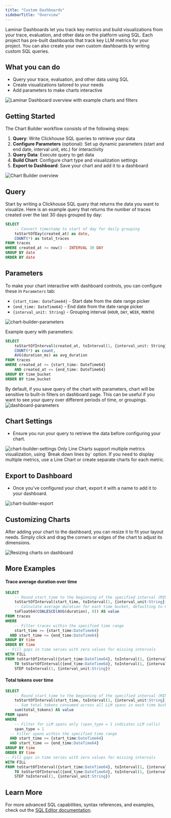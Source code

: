 ```yaml
---
title: "Custom Dashboards"
sidebarTitle: "Overview"
---
```


Laminar Dashboards let you track key metrics and build visualizations from your trace, evaluation, and other data on the platform using SQL.
Each project has pre-built dashboards that track key LLM metrics for your project. You can also create your own custom dashboards by writing custom SQL queries.

## What you can do

- Query your trace, evaluation, and other data using SQL
- Create visualizations tailored to your needs
- Add parameters to make charts interactive


<Frame>
    <img src="/images/custom-dashboard/introduction.png" alt="Laminar Dashboard overview with example charts and filters" />
</Frame>

## Getting Started

The Chart Builder workflow consists of the following steps:

1. **Query**: Write Clickhouse SQL queries to retrieve your data
2. **Configure Parameters** (optional): Set up dynamic parameters (start and end date, interval unit, etc.) for interactivity
3. **Query Data**: Execute query to get data
4. **Build Chart**: Configure chart type and visualization settings
5. **Export to Dashboard**: Save your chart and add it to a dashboard

<Frame>
<img src="/images/custom-dashboard/chart-builder-example.png" alt="Chart Builder overview" />
</Frame>

## Query

Start by writing a Clickhouse SQL query that returns the data you want to visualize.
Here is an example query that returns the number of traces created over the last 30 days grouped by day:

```sql
SELECT
    -- Convert timestamp to start of day for daily grouping
    toStartOfDay(created_at) as date,
    COUNT(*) as total_traces
FROM traces
WHERE created_at >= now() - INTERVAL 30 DAY
GROUP BY date
ORDER BY date
```

## Parameters

To make your chart interactive with dashboard controls, you can configure these in `Parameters` tab:

- `{start_time: DateTime64}` - Start date from the date range picker
- `{end_time: DateTime64}` - End date from the date range picker
- `{interval_unit: String}` - Grouping interval (`HOUR`, `DAY`, `WEEK`, `MONTH`)

<Frame>
    <img src="/images/custom-dashboard/chart-builder-parameters.png" alt="chart-builder-parameters" />
</Frame>

Example query with parameters:

```sql
SELECT
    toStartOfInterval(created_at, toInterval(1, {interval_unit: String})) as time_bucket,
    COUNT(*) as count,
    AVG(duration_ms) as avg_duration
FROM traces
WHERE created_at >= {start_time: DateTime64}
    AND created_at <= {end_time: DateTime64}
GROUP BY time_bucket
ORDER BY time_bucket
```

<Note>
    By default, if you save query of the chart with parameters, chart will be sensitive to built-in filters on dashboard page.
    This can be useful if you want to see your query over different periods of time, or groupings.
</Note>

<Frame>
    <img src="/images/custom-dashboard/dashboard-parameters.png" alt="dashboard-parameters" />
</Frame>

## Chart Settings

- Ensure you run your query to retrieve the data before configuring your chart.

<Frame>
    <img src="/images/custom-dashboard/chart-builder-settings.png" alt="chart-builder-settings" />
</Frame>

<Note>
    Only Line Charts support multiple metrics visualization, using `Break down lines by` option. If you need to display multiple metrics,
    use a Line Chart or create separate charts for each metric.
</Note>

## Export to Dashboard

- Once you've configured your chart, export it with a name to add it to your dashboard.

<Frame>
    <img src="/images/custom-dashboard/chart-builder-export.png" alt="chart-builder-export" />
</Frame>


## Customizing Charts

After adding your chart to the dashboard, you can resize it to fit your layout needs. Simply click and drag the corners or edges of the chart to adjust its dimensions.

<Frame>
    <img src="/images/custom-dashboard/chart-builder-resize.gif" alt="Resizing charts on dashboard" />
</Frame>

## More Examples

#### Trace average duration over time

```sql
SELECT
    -- Round start_time to the beginning of the specified interval (MINUTE, HOUR, DAY, WEEK, MONTH)
    toStartOfInterval(start_time, toInterval(1, {interval_unit:String})) AS time,
    -- Calculate average duration for each time bucket, defaulting to 0 if no data
    toFloat64(COALESCE(AVG(duration), 0)) AS value
FROM traces
WHERE
    -- Filter traces within the specified time range
    start_time >= {start_time:DateTime64}
  AND start_time <= {end_time:DateTime64}
GROUP BY time
ORDER BY time
-- Fill gaps in time series with zero values for missing intervals
WITH FILL
FROM toStartOfInterval({start_time:DateTime64}, toInterval(1, {interval_unit:String}))
    TO toStartOfInterval({end_time:DateTime64}, toInterval(1, {interval_unit:String}))
    STEP toInterval(1, {interval_unit:String})
```

#### Total tokens over time

```sql
SELECT
    -- Round start_time to the beginning of the specified interval (MINUTE, HOUR, DAY, WEEK, MONTH)
    toStartOfInterval(start_time, toInterval(1, {interval_unit:String})) AS time,
    -- Sum total tokens consumed across all LLM spans in each time bucket
    sum(total_tokens) AS value
FROM spans
WHERE
    -- Filter for LLM spans only (span_type = 1 indicates LLM calls)
    span_type = 1
  -- Filter spans within the specified time range
  AND start_time >= {start_time:DateTime64}
  AND start_time <= {end_time:DateTime64}
GROUP BY time
ORDER BY time
-- Fill gaps in time series with zero values for missing intervals
WITH FILL
FROM toStartOfInterval({start_time:DateTime64}, toInterval(1, {interval_unit:String}))
    TO toStartOfInterval({end_time:DateTime64}, toInterval(1, {interval_unit:String}))
    STEP toInterval(1, {interval_unit:String})
```

## Learn More

For more advanced SQL capabilities, syntax references, and examples, check out the [SQL Editor documentation](/sql-editor/introduction).